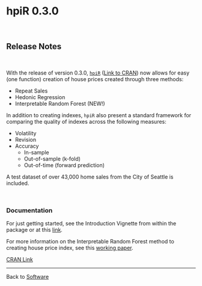# hpiR 0.3.0

&nbsp;
&nbsp;

## Release Notes

&nbsp;

With the release of version 0.3.0, [`hpiR`](https://github.com/andykrause/hpiR) ([Link to CRAN](https://cran.r-project.org/web/packages/hpiR/index.html)) now allows for easy (one function) creation of house prices created through three methods:

* Repeat Sales 
* Hedonic Regression
* Interpretable Random Forest (NEW!)

In addition to creating indexes, `hpiR` also present a standard framework for comparing the quality of indexes across the following measures:

* Volatility
* Revision
* Accuracy
   * In-sample
   * Out-of-sample (k-fold)
   * Out-of-time (forward prediction)
   
A test dataset of over 43,000 home sales from the City of Seattle is included.

&nbsp;

### Documentation

For just getting started, see the Introduction Vignette from within the package or at this [link](https://github.com/andykrause/hpiR/blob/master/vignettes/introduction.Rmd).

For more information on the Interpretable Random Forest method to creating house price index, see this [working paper](https://www.github.com/andykrause/hpi_research/tree/master/irf/papers).  
   
[CRAN Link](https://cran.r-project.org/web/packages/hpiR/index.html)   
   
-----------------------------

Back to <a href="software.html">Software</a>
